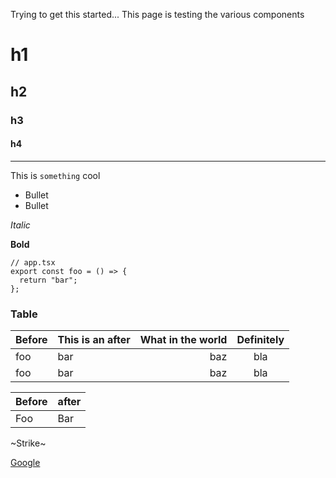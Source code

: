 Trying to get this started...
This page is testing the various components

# h1

## h2

### h3

#### h4

---

This is `something` cool

- Bullet
- Bullet

_Italic_

**Bold**

```tsx
// app.tsx
export const foo = () => {
  return "bar";
};
```

### Table

| Before | This is an after | What in the world | Definitely |
| ------ | :--------------- | ----------------: | :--------: |
| foo    | bar              |               baz |    bla     |
| foo    | bar              |               baz |    bla     |

| Before | after |
| ------ | ----- |
| Foo    | Bar   |

~Strike~

[Google](https://google.ca)
